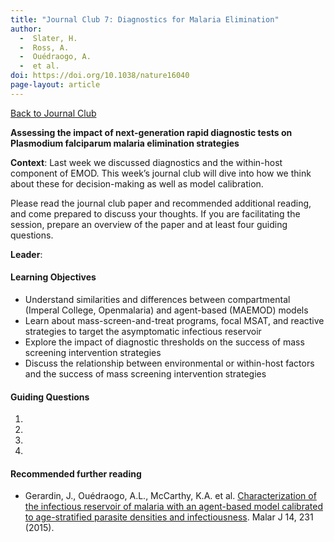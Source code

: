 ```yaml
---
title: "Journal Club 7: Diagnostics for Malaria Elimination"
author: 
  -  Slater, H. 
  -  Ross, A. 
  -  Ouédraogo, A. 
  -  et al.
doi: https://doi.org/10.1038/nature16040
page-layout: article
---
```

[[Back to Journal Club](../journal_club.qmd)]{.aside}

**Assessing the impact of next-generation rapid diagnostic tests on Plasmodium falciparum malaria elimination strategies**

**Context**: Last week we discussed diagnostics and the within-host component of EMOD. This week's journal club will dive into how we think about these for decision-making as well as model calibration.

Please read the journal club paper and recommended additional reading, and come prepared to discuss your thoughts. If you are facilitating the session, prepare an overview of the paper and at least four guiding questions.

**Leader**:

#### Learning Objectives

* Understand similarities and differences between compartmental (Imperal College, Openmalaria) and agent-based (MAEMOD) models  
* Learn about mass-screen-and-treat programs, focal MSAT, and reactive strategies to target the asymptomatic infectious reservoir  
* Explore the impact of diagnostic thresholds on the success of mass screening intervention strategies  
* Discuss the relationship between environmental or within-host factors and the success of mass screening intervention strategies

#### Guiding Questions

1.  
2.  
3.  
4. 

#### Recommended further reading

-   Gerardin, J., Ouédraogo, A.L., McCarthy, K.A. et al. [Characterization of the infectious reservoir of malaria with an agent-based model calibrated to age-stratified parasite densities and infectiousness](https://doi.org/10.1186/s12936-015-0751-y). Malar J 14, 231 (2015).